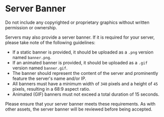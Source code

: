 
# Server Banner

<Callout type="warning" emoji="⚠️">
    Do not include any copyrighted or proprietary graphics without written
    permission or ownership.
</Callout>

Servers may also provide a server banner. If it is required for your server, please take note of the following guidelines:

-   If a static banner is provided, it should be uploaded as a `.png` version named `banner.png`.
-   If an animated banner is provided, it should be uploaded as a `.gif` version named `banner.gif`.
-   The banner should represent the content of the server and prominently feature the server's name and/or IP.
-   All banners must have a minimum width of `340` pixels and a height of `45` pixels, resulting in a 68:9 aspect ratio.
-   Animated (GIF) banners must not exceed a total duration of 15 seconds.

Please ensure that your server banner meets these requirements. As with other assets, the server banner will be reviewed before being accepted.
